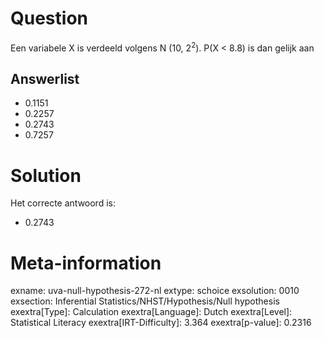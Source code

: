 Question
========

Een variabele X is verdeeld volgens N (10, 2^2^). P(X \< 8.8) is dan
gelijk aan


Answerlist
----------

* 0.1151
* 0.2257
* 0.2743
* 0.7257

Solution
========

Het correcte antwoord is: 

* 0.2743

Meta-information
================
exname: uva-null-hypothesis-272-nl
extype: schoice
exsolution: 0010
exsection: Inferential Statistics/NHST/Hypothesis/Null hypothesis
exextra[Type]: Calculation
exextra[Language]: Dutch
exextra[Level]: Statistical Literacy
exextra[IRT-Difficulty]: 3.364
exextra[p-value]: 0.2316
